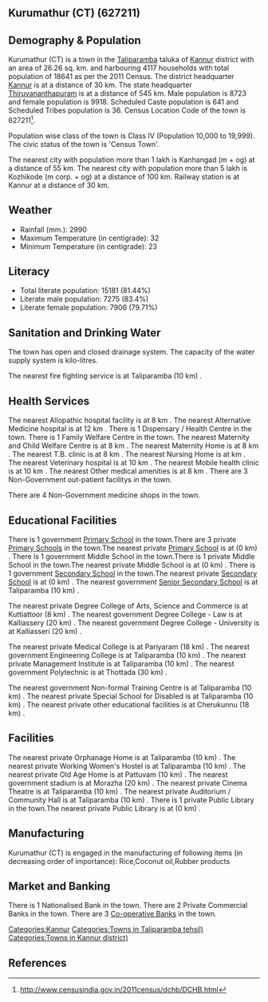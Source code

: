 {{Infobox settlement
| name=Kurumathur (CT)
| native_name=
| native_name_lang=
| other_name=
| nickname=
| settlement_type=Town
| image_skyline=
| image_alt=
| image_caption=
| pushpin_map=India Kerala
| pushpin_label_position=right
| pushpin_map_alt=
| pushpin_map_caption=Location in Kerala, India
| latd=
| latm=
| lats=
| latNS=
| longd=
| longm=
| longs=
| longEW=
| coordinates_display=inline,title
| subdivision_type=Country
| subdivision_name={{flag|India}}
| subdivision_type1=[[States and territories of India|State]]
| subdivision_name1=Kerala 
| subdivision_type2=[[List of districts of India|District]]
| subdivision_name2=Kannur
| subdivision_type3=Tahsil
| subdivision_name3=Taliparamba
| website=
| established_title=<!-- Established -->
| established_date=
| founder=
| named_for=
| government_type=
| governing_body=
| unit_pref=Metric
| area_footnotes=
| area_rank=
| area_total_km2=26.26
| elevation_footnotes=
| elevation_m=
| population_total=18641
| population_as_of=2011
| population_rank=
| population_density_km2=709
| population_demonym=
| population_footnotes=
| demographics_type1=Languages=
| demographics1_title1=Official=
| demographics1_info1=[[Malayalam language|Malayalam]]
| timezone1=[[Indian Standard Time|IST]]
| utc_offset1==+5:30
| postal_code_type=[[Postal Index Number|PIN]]
| postal_code=
| area_code_type=Telephone code
| area_code=
| registration_plate=
| blank1_name_sec1=Nearest city
| blank1_info_sec1=[[Kanhangad  (m + og)]]
| blank2_name_sec1=[[Human sex ratio|Sex ratio]]
| blank2_info_sec1=1136
| blank3_name_sec1=Literacy
| blank3_info_sec1=81.44%
| blank1_name_sec2=[[2011 Census of India|2011 census]] code
| blank1_info_sec2=627211
| footnotes=
}}

== Kurumathur (CT) (627211) ==

== Demography & Population ==

Kurumathur (CT) is a town in the [[Taliparamba]] taluka of [[Kannur]] district with an area of 26.26 sq. km. and harbouring 4117 households with total population of 18641 as per the 2011 Census. The district headquarter [[Kannur]] is at a distance of 30 km. The state headquarter [[Thiruvananthapuram]] is at a distance of 545 km. Male population is 8723 and female population is 9918. Scheduled Caste population is 641 and Scheduled Tribes population is 36. Census Location Code of the town is 627211<ref>http://www.censusindia.gov.in/2011census/dchb/DCHB.html</ref>.

Population wise class of the town is Class IV (Population 10,000 to 19,999).
The civic status of the town is 'Census Town'.

The nearest city with population more than 1 lakh is Kanhangad  (m + og) at a distance of 55 km. The nearest city with population more than 5 lakh is Kozhikode (m corp. + og) at a distance of 100 km. Railway station is at Kannur at a distance of 30 km.


== Weather ==  
* Rainfall (mm.): 2990 
* Maximum Temperature (in centigrade): 32
* Minimum Temperature (in centigrade): 23


== Literacy ==  
* Total literate population: 15181 (81.44%)
* Literate male population: 7275 (83.4%)
* Literate female population: 7906 (79.71%)


== Sanitation and Drinking Water ==  
The town has open and closed drainage system.
The capacity of the water supply system is  kilo-litres.

The nearest fire fighting service is at Taliparamba (10 km) .


== Health Services ==
The nearest Allopathic hospital facility is at 8 km .
The nearest Alternative Medicine hospital is at 12 km .
There is 1 Dispensary / Health Centre in the town.
There is 1 Family Welfare Centre in the town.
The nearest Maternity and Child Welfare Centre is at 8 km .
The nearest Maternity Home is at 8 km .
The nearest T.B. clinic is at 8 km .
The nearest Nursing Home is at  km .
The nearest Veterinary hospital is at 10 km .
The nearest Mobile health clinic is at 10 km .
The nearest Other medical amenities is at 8 km .
There are 3 Non-Government out-patient facilitys in the town.


There are 4 Non-Government medicine shops in the town.


== Educational Facilities ==
There is 1 government [[Primary School]] in the town.There are 3 private [[Primary School]]s in the town.The nearest private [[Primary School]] is at  (0 km) .
There is 1 government Middle School in the town.There is 1 private Middle School in the town.The nearest private Middle School is at  (0 km) .
There is 1 government [[Secondary School]] in the town.The nearest private [[Secondary School]] is at  (0 km) .
The nearest government [[Senior Secondary School]] is at Taliparamba (10 km) .
 
 
 
 
 
The nearest private Degree College of Arts, Science and Commerce is at Kuttiattoor  (8 km) .
The nearest government Degree College - Law is at Kalliassery (20 km) .
The nearest government Degree College - University is at Kalliasseri (20 km) .
 
The nearest private Medical College is at Pariyaram (18 km) .
The nearest government Engineering College is at Taliparamba  (10 km) .
The nearest private Management Institute is at Taliparamba  (10 km) .
The nearest government Polytechnic is at Thottada  (30 km) .
 
The nearest government Non-formal Training Centre is at Taliparamba (10 km) .
The nearest private Special School for Disabled is at Taliparamba (10 km) .
The nearest private other educational facilities is at Cherukunnu  (18 km) .


== Facilities ==
The nearest private Orphanage Home is at Taliparamba (10 km) .
The nearest private Working Women's Hostel is at Taliparamba (10 km) .
The nearest private Old Age Home is at Pattuvam (10 km) .
The nearest government stadium is at Morazha (20 km) .
The nearest private Cinema Theatre is at Taliparamba (10 km) .
The nearest private Auditorium / Community Hall is at Taliparamba (10 km) .
There is 1 private Public Library in the town.The nearest private Public Library is at  (0 km) .


== Manufacturing ==
Kurumathur (CT) is engaged in the manufacturing of following items (in decreasing order of importance): Rice,Coconut oil,Rubber products


== Market and Banking ==
There is 1 Nationalised Bank in the town.
There are 2 Private Commercial Banks in the town.
There are 3 [[Co-operative Bank]]s in the town.




[[Categories:Kannur]]
[[Categories:Towns in Taliparamba tehsil)]]
[[Categories:Towns in Kannur district)]]


== References ==
{{Reflist}}


